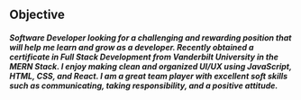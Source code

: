 ## Objective      
##### Software Developer looking for a challenging and rewarding position that will help me learn and grow as a developer. Recently obtained a certificate in Full Stack Development from Vanderbilt University in the MERN Stack. I enjoy making clean and organized UI/UX using JavaScript, HTML, CSS, and React. I am a great team player with excellent soft skills such as communicating, taking responsibility, and a positive attitude.
